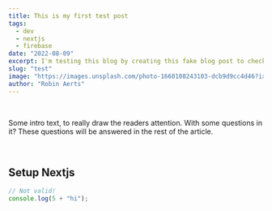 ```yaml
---
title: This is my first test post
tags:
  - dev
  - nextjs
  - firebase
date: "2022-08-09"
excerpt: I'm testing this blog by creating this fake blog post to check if everything will work and to help the dev process.
slug: "test"
image: "https://images.unsplash.com/photo-1660108243103-dcb9d9cc4d46?ixlib=rb-1.2.1&ixid=MnwxMjA3fDB8MHxwaG90by1wYWdlfHx8fGVufDB8fHx8&auto=format&fit=crop&w=1932&q=80"
author: "Robin Aerts"
---
```


<br />

Some intro text, to really draw the readers attention. With some questions in it? These questions will be answered in the rest of the article.

<br />

## Setup Nextjs

```js filename="test.js"
// Not valid!
console.log(5 + "hi");
```
